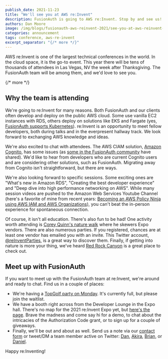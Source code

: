 ```yaml
---
publish_date: 2021-11-23
title: "We'll see you at AWS re:Invent"
description: FusionAuth is going to AWS re:Invent. Stop by and see us!
authors: Dan Moore
image: /img/blogs/fusionauth-aws-reinvent-2021/see-you-at-aws-reinvent-header-image.png
categories: announcement
tags: conference, aws-re-invent
excerpt_separator: "{/* more */}"
---
```


AWS re:Invent is one of the largest technical conferences in the world. In the cloud space, it is the go-to event. This year there will be tens of thousands of attendees in Las Vegas, NV the week after Thanksgiving. The FusionAuth team will be among them, and we'd love to see you.

{/* more */}

## Why the team is attending

We're going to re:Invent for many reasons. Both FusionAuth and our clients often develop and deploy on the public AWS cloud. Some use vanilla EC2 instances with RDS, others deploy on solutions like EKS and Fargate (yes, [FusionAuth supports Kubernetes](/docs/v1/tech/installation-guide/kubernetes/fusionauth-deployment)). re:Invent is an opportunity to meet fellow developers, both during talks and in the everpresent hallway track. We look forward to exchanging AWS knowledge and ideas.

We're also excited to chat with attendees. The AWS CIAM solution, [Amazon Cognito](https://aws.amazon.com/cognito/), has some issues (as [some in the FusionAuth community](/blog/2020/11/18/reconinfosec-fusionauth) have shared). We'd like to hear from developers who are current Cognito users and are considering other solutions, such as FusionAuth. Migrating away from Cognito isn't straightforward, but there are ways.

We're also looking forward to specific sessions. Some exciting ones are "What's new in Amazon RDS", "Creating the best developer experience" and "Deep dive into high performance networking on AWS". While many session videos are pushed to the Amazon Web Services Youtube Channel (here's a favorite of mine from recent years: [Becoming an AWS Policy Ninja using AWS IAM and AWS Organizations](https://www.youtube.com/watch?v=hETtXCqX_Zc)), you can't beat the in-person experience for spontaneous connection.

Of course, it isn't all education. There's also fun to be had! One activity worth attending is [Corey Quinn's nature walk](https://twitter.com/QuinnyPig/status/1461533923855331329) where he skewers Expo vendors. There are also numerous parties. If you registered, chances are at least one vendor has emailed you with an invite. This Twitter account, [@reInventParties](https://twitter.com/reInventParties/), is a great way to discover them. Finally, if getting into nature is more your thing, we've heard [Red Rock Canyon](https://www.blm.gov/programs/national-conservation-lands/nevada/red-rock-canyon) is a great place to check out.

## Meet up with FusionAuth

If you want to meet up with the FusionAuth team at re:Invent, we're around and ready to chat. Find us in a couple of places:

* We're having a [TopGolf party on Monday](https://www.eventbrite.com/e/aws-reinvent-kickoff-party-with-fusionauth-at-topgolf-tickets-186103098377). It's currently full, but please join the waitlist.
* We have a booth right across from the Developer Lounge in the Expo hall. There's no map for the 2021 re:Invent Expo yet, but [here's the page](https://reinvent.awsevents.com/learn/expo/). Brave the madness and come say hi for a demo, to chat about the intricacies of the Authorization Code grant, or to sign up for a couple of giveaways.
* Finally, we'll be out and about as well. Send us a note via our [contact form](/contact) or tweet/DM a team member active on Twitter: [Dan](https://twitter.com/mooreds), [Akira](https://twitter.com/theakirati), [Brian](https://twitter.com/bpontarelli), or [Daniel](https://twitter.com/robotdan220).

Happy re:Inventing!
